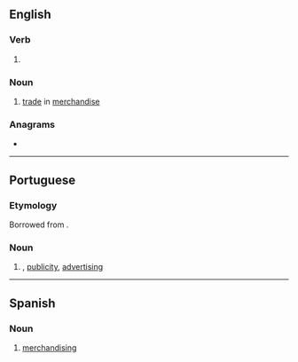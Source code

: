 ==English==

===Verb===
{{head|en|verb form}}

# {{present participle of|en|merchandise|nocat=1}}

===Noun===
{{en-noun|-|s}}

# [[trade]] in [[merchandise]]

===Anagrams===
* {{anagrams|en|a=acdeghiimnnrs|disencharming}}

----

==Portuguese==

===Etymology===
Borrowed from {{bor|pt|en|merchandising}}.

===Noun===
{{pt-noun|m|-}}
# {{l|en|merchandising}}, [[publicity]], [[advertising]]
#: {{syn|pt|publicidade|propaganda}}

----

==Spanish==

===Noun===
{{es-noun|m}}

# [[#English|merchandising]]